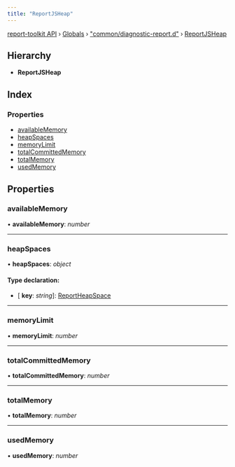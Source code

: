 ```yaml
---
title: "ReportJSHeap"
---
```


[report-toolkit API](../home.mdx) › [Globals](../home.mdx) › ["common/diagnostic-report.d"](../modules/common_diagnostic_report_d_.mdx) › [ReportJSHeap](common_diagnostic_report_d_.reportjsheap.mdx)

## Hierarchy

* **ReportJSHeap**

## Index

### Properties

- [availableMemory](common_diagnostic_report_d_.reportjsheap.mdx#availablememory)
- [heapSpaces](common_diagnostic_report_d_.reportjsheap.mdx#heapspaces)
- [memoryLimit](common_diagnostic_report_d_.reportjsheap.mdx#memorylimit)
- [totalCommittedMemory](common_diagnostic_report_d_.reportjsheap.mdx#totalcommittedmemory)
- [totalMemory](common_diagnostic_report_d_.reportjsheap.mdx#totalmemory)
- [usedMemory](common_diagnostic_report_d_.reportjsheap.mdx#usedmemory)

## Properties

### availableMemory

• **availableMemory**: *number*

___

### heapSpaces

• **heapSpaces**: *object*

#### Type declaration:

- \[ **key**: *string*\]: [ReportHeapSpace](common_diagnostic_report_d_.reportheapspace.mdx)

___

### memoryLimit

• **memoryLimit**: *number*

___

### totalCommittedMemory

• **totalCommittedMemory**: *number*

___

### totalMemory

• **totalMemory**: *number*

___

### usedMemory

• **usedMemory**: *number*

